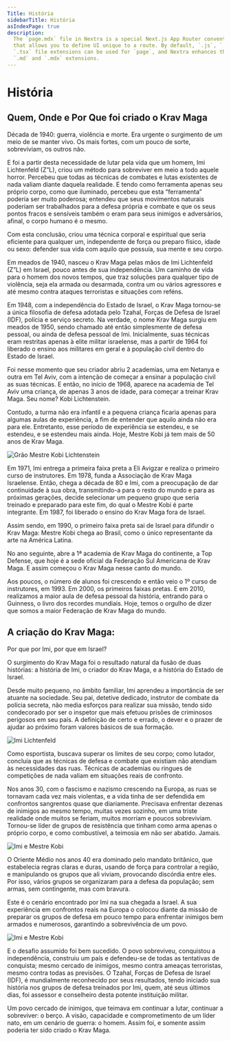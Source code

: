 ```yaml
---
Title: História
sidebarTitle: História
asIndexPage: true
description:
  The `page.mdx` file in Nextra is a special Next.js App Router convention file
  that allows you to define UI unique to a route. By default, `.js`, `.jsx`, or
  `.tsx` file extensions can be used for `page`, and Nextra enhances them with
  `.md` and `.mdx` extensions.
---
```



# História

## Quem, Onde e Por Que foi criado o Krav Maga

Década de 1940: guerra, violência e morte. Era urgente o surgimento de um meio de se manter vivo. Os mais fortes, com um pouco de sorte, sobreviviam, os outros não.

E foi a partir desta necessidade de lutar pela vida que um homem, Imi Lichtenfeld (Z”L), criou um método para sobreviver em meio a todo aquele horror. Percebeu que todas as técnicas de combates e lutas existentes de nada valiam diante daquela realidade. E tendo como ferramenta apenas seu próprio corpo, como que iluminado, percebeu que esta “ferramenta” poderia ser muito poderosa; entendeu que seus movimentos naturais poderiam ser trabalhados para a defesa própria e combate e que os seus pontos fracos e sensíveis também o eram para seus inimigos e adversários, afinal, o corpo humano é o mesmo.

Com esta conclusão, criou uma técnica corporal e espiritual que seria eficiente para qualquer um, independente de força ou preparo físico, idade ou sexo: defender sua vida com aquilo que possuía, sua mente e seu corpo.

Em meados de 1940, nasceu o Krav Maga pelas mãos de Imi Lichtenfeld (Z”L) em Israel, pouco antes de sua independência. Um caminho de vida para o homem dos novos tempos, que traz soluções para qualquer tipo de violência, seja ela armada ou desarmada, contra um ou vários agressores e até mesmo contra ataques terroristas e situações com reféns.

Em 1948, com a independência do Estado de Israel, o Krav Maga tornou-se a única filosofia de defesa adotada pelo Tzahal, Forças de Defesa de Israel (IDF), polícia e serviço secreto. Na verdade, o nome Krav Maga surgiu em meados de 1950, sendo chamado até então simplesmente de defesa pessoal, ou ainda de defesa pessoal de Imi. Inicialmente, suas técnicas eram restritas apenas à elite militar israelense, mas a partir de 1964 foi liberado o ensino aos militares em geral e à população civil dentro do Estado de Israel.

Foi nesse momento que seu criador abriu 2 academias, uma em Netanya e outra em Tel Aviv, com a intenção de começar a ensinar a população civil as suas técnicas. E então, no início de 1968, aparece na academia de Tel Aviv uma criança, de apenas 3 anos de idade, para começar a treinar Krav Maga. Seu nome? Kobi Lichtenstein.

Contudo, a turma não era infantil e a pequena criança ficaria apenas para algumas aulas de experiência, a fim de entender que aquilo ainda não era para ele. Entretanto, esse período de experiência se estendeu, e se estendeu, e se estendeu mais ainda. Hoje, Mestre Kobi já tem mais de 50 anos de Krav Maga.

<Image
  src="/pt/images/krav-maga/historia/historia-mestrekobi.jpg"
  alt="Grão Mestre Kobi Lichtenstein"
  width={400}
  height={400}
  className="mx-auto my-8 mt-6 mb-4 h-auto w-sm max-w-1/2 text-center @lg:float-left @lg:mr-6"
/>

Em 1971, Imi entrega a primeira faixa preta a Eli Avigzar e realiza o primeiro curso de instrutores. Em 1978, funda a Associação de Krav Maga Israelense. Então, chega a década de 80 e Imi, com a preocupação de dar continuidade à sua obra, transmitindo-a para o resto do mundo e para as próximas gerações, decide selecionar um pequeno grupo que seria treinado e preparado para este fim, do qual o Mestre Kobi é parte integrante. Em 1987, foi liberado o ensino do Krav Maga fora de Israel.

Assim sendo, em 1990, o primeiro faixa preta sai de Israel para difundir o Krav Maga: Mestre Kobi chega ao Brasil, como o único representante da arte na América Latina.

No ano seguinte, abre a 1ª academia de Krav Maga do continente, a Top Defense, que hoje é a sede oficial da Federação Sul Americana de Krav Maga. E assim começou o Krav Maga nesse canto do mundo.

Aos poucos, o número de alunos foi crescendo e então veio o 1º curso de instrutores, em 1993. Em 2000, os primeiros faixas pretas. E em 2010, realizamos a maior aula de defesa pessoal da história, entrando para o Guinness, o livro dos recordes mundiais. Hoje, temos o orgulho de dizer que somos a maior Federação de Krav Maga do mundo.

## A criação do Krav Maga:

<span className="text-3xl">Por que por Imi, por que em Israel?</span>

O surgimento do Krav Maga foi o resultado natural da fusão de duas histórias: a história de Imi, o criador do Krav Maga, e a história do Estado de Israel.

Desde muito pequeno, no âmbito familiar, Imi aprendeu a importância de ser atuante na sociedade. Seu pai, detetive dedicado, instrutor de combate da polícia secreta, não media esforços para realizar sua missão, tendo sido condecorado por ser o inspetor que mais efetuou prisões de criminosos perigosos em seu país. A definição de certo e errado, o dever e o prazer de ajudar ao próximo foram valores básicos de sua formação.

<Image
  src="/pt/images/krav-maga/historia/kravmaga-histoira2.jpg"
  alt="Imi Lichtenfeld"
  width={600}
  height={300}
  className="mx-auto my-8 mb-4 h-auto w-full text-center"
/>

Como esportista, buscava superar os limites de seu corpo; como lutador, concluía que as técnicas de defesa e combate que existiam não atendiam às necessidades das ruas. Técnicas de academias ou ringues de competições de nada valiam em situações reais de confronto.

Nos anos 30, com o fascismo e nazismo crescendo na Europa, as ruas se tornavam cada vez mais violentas, e a vida tinha de ser defendida em confrontos sangrentos quase que diariamente. Precisava enfrentar dezenas de inimigos ao mesmo tempo, muitas vezes sozinho, em uma triste realidade onde muitos se feriam, muitos morriam e poucos sobreviviam. Tornou-se líder de grupos de resistência que tinham como arma apenas o próprio corpo, e como combustível, a teimosia em não ser abatido. Jamais.

<Image
  src="/pt/images/krav-maga/historia/mkobi-galeria-2.jpg"
  alt="Imi e Mestre Kobi"
  width={600}
  height={300}
  className="mx-auto my-8 mb-4 h-auto w-full text-center"
/>

O Oriente Médio nos anos 40 era dominado pelo mandato britânico, que estabelecia regras claras e duras, usando de força para controlar a região, e manipulando os grupos que ali viviam, provocando discórdia entre eles. Por isso, vários grupos se organizaram para a defesa da população; sem armas, sem contingente, mas com bravura.

Este é o cenário encontrado por Imi na sua chegada a Israel. A sua experiência em confrontos reais na Europa o colocou diante da missão de preparar os grupos de defesa em pouco tempo para enfrentar inimigos bem armados e numerosos, garantindo a sobrevivência de um povo.

<Image
  src="/pt/images/krav-maga/historia/mkobi-galeria-3.jpg"
  alt="Imi e Mestre Kobi"
  width={600}
  height={300}
  className="mx-auto my-8 mb-4 h-auto w-full text-center"
/>

E o desafio assumido foi bem sucedido. O povo sobreviveu, conquistou a independência, construiu um país e defendeu-se de todas as tentativas de conquista; mesmo cercado de inimigos, mesmo contra ameaças terroristas, mesmo contra todas as previsões. O Tzahal, Forças de Defesa de Israel (IDF), é mundialmente reconhecido por seus resultados, tendo iniciado sua história nos grupos de defesa treinados por Imi, quem, até seus últimos dias, foi assessor e conselheiro desta potente instituição militar.

Um povo cercado de inimigos, que teimava em continuar a lutar, continuar a sobreviver: o berço. A visão, capacidade e comprometimento de um líder nato, em um cenário de guerra: o homem. Assim foi, e somente assim poderia ter sido criado o Krav Maga.
